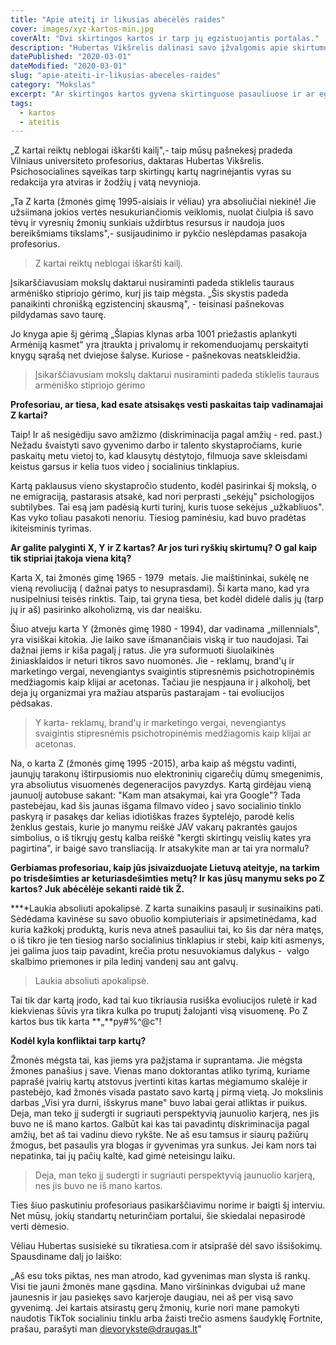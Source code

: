 ```yaml
---
title: "Apie ateitį ir likusias abėcėlės raides"
cover: images/xyz-kartos-min.jpg
coverAlt: "Dvi skirtingos kartos ir tarp jų egzistuojantis portalas."
description: "Hubertas Vikšrelis dalinasi savo įžvalgomis apie skirtumus tarp kartų"
datePublished: "2020-03-01"
dateModified: "2020-03-01"
slug: "apie-ateiti-ir-likusias-abeceles-raides"
category: "Mokslas"
excerpt: "Ar skirtingos kartos gyvena skirtinguose pasauliuose ir ar egzistuoja juos jungiantis portalas? To savęs kasdien klausia Hubertas."
tags:
  - kartos
  - ateitis
---
```


„Z kartai reiktų neblogai iškaršti kailį",- taip mūsų pašnekesį pradeda Vilniaus universiteto profesorius, daktaras Hubertas Vikšrelis. Psichosocialines sąveikas tarp skirtingų kartų nagrinėjantis vyras su redakcija yra atviras ir žodžių į vatą nevynioja.

„Ta Z karta (žmonės gimę 1995-aisiais ir vėliau) yra absoliučiai niekinė! Jie užsiimana jokios vertės nesukuriančiomis veiklomis, nuolat čiulpia iš savo tėvų ir vyresnių žmonių sunkiais uždirbtus resursus ir naudoja juos bereikšmiams tikslams",- susijaudinimo ir pykčio neslėpdamas pasakoja profesorius.

> Z kartai reiktų neblogai iškaršti kailį.

Įsikarščiavusiam mokslų daktarui nusiraminti padeda stiklelis tauraus armėniško stipriojo gėrimo, kurį jis taip mėgsta. „Šis skystis padeda panaikinti chronišką egzistencinį skausmą", - teisinasi pašnekovas pildydamas savo taurę.

Jo knyga apie šį gėrimą „Šlapias klynas arba 1001 priežastis aplankyti Armėniją kasmet" yra įtraukta į privalomų ir rekomenduojamų perskaityti knygų sąrašą net dviejose šalyse. Kuriose - pašnekovas neatskleidžia.

> Įsikarščiavusiam mokslų daktarui nusiraminti padeda stiklelis tauraus armėniško stipriojo gėrimo

**Profesoriau, ar tiesa, kad esate atsisakęs vesti paskaitas taip vadinamajai Z kartai?**‍

Taip! Ir aš nesigėdiju savo amžizmo (diskriminacija pagal amžių - red. past.) Nežadu švaistyti savo gyvenimo darbo ir talento skystapročiams, kurie paskaitų metu vietoj to, kad klausytų dėstytojo, filmuoja save skleisdami keistus garsus ir kelia tuos video į socialinius tinklapius. 

Kartą paklausus vieno skystapročio studento, kodėl pasirinkai šį mokslą, o ne emigraciją, pastarasis atsakė, kad nori perprasti „sekėjų" psichologijos subtilybes. Tai esą jam padėsią kurti turinį, kuris tuose sekėjus „užkabliuos". Kas vyko toliau pasakoti nenoriu. Tiesiog paminėsiu, kad buvo pradėtas ikiteisminis tyrimas.

**Ar galite palyginti X, Y ir Z kartas? Ar jos turi ryškių skirtumų? O gal kaip tik stipriai įtakoja viena kitą?**

Karta X, tai žmonės gimę 1965 - 1979  metais. Jie maištininkai, sukėlę ne vieną revoliuciją ( dažnai patys to nesuprasdami). Ši karta mano, kad yra nusipelniusi teisės rinktis. Taip, tai gryna tiesa, bet kodėl didelė dalis jų (tarp jų ir aš) pasirinko alkoholizmą, vis dar neaišku.

Šiuo atveju karta Y (žmonės gimę 1980 - 1994), dar vadinama „millennials", yra visiškai kitokia. Jie laiko save išmanančiais viską ir tuo naudojasi. Tai dažnai jiems ir kiša pagalį į ratus. Jie yra suformuoti šiuolaikinės žiniasklaidos ir neturi tikros savo nuomonės. Jie - reklamų, brand'ų ir marketingo vergai, nevengiantys svaigintis stipresnėmis psichotropinėmis medžiagomis kaip klijai ar acetonas. Tačiau jie nespjauna ir į alkoholį, bet deja jų organizmai yra mažiau atsparūs pastarajam - tai evoliucijos pėdsakas. 

> Y karta- reklamų, brand'ų ir marketingo vergai, nevengiantys svaigintis stipresnėmis psichotropinėmis medžiagomis kaip klijai ar acetonas.

Na, o karta Z (žmonės gimę 1995 -2015), arba kaip aš mėgstu vadinti, jaunųjų tarakonų ištirpusiomis nuo elektroninių cigarečių dūmų smegenimis, yra absoliutus visuomenės degeneracijos pavyzdys. Kartą girdėjau vieną jaunuolį autobuse sakant: "Kam man atsakymai, kai yra Google"? Tada pastebėjau, kad šis jaunas išgama filmavo video į savo socialinio tinklo paskyrą ir pasakęs dar kelias idiotiškas frazes šyptelėjo, parodė kelis ženklus gestais, kurie jo manymu reiškė JAV vakarų pakrantės gaujos simbolius, o iš tikrųjų gestų kalba reiškė "kergti skirtingų veislių kates yra pagirtina", ir baigė savo transliaciją. Ir atsakykite man ar tai yra normalu? 

**Gerbiamas profesoriau, kaip jūs įsivaizduojate Lietuvą ateityje, na tarkim po trisdešimties ar keturiasdešimties metų? Ir kas jūsų manymu seks po Z kartos? Juk abėcėlėje sekanti raidė tik Ž.**

**‍**Laukia absoliuti apokalipsė. Z karta sunaikins pasaulį ir susinaikins pati. Sėdėdama kavinėse su savo obuolio kompiuteriais ir apsimetinėdama, kad kuria kažkokį produktą, kuris neva atneš pasauliui tai, ko šis dar nėra matęs, o iš tikro jie ten tiesiog naršo socialinius tinklapius ir stebi, kaip kiti asmenys, jei galima juos taip pavadint, krečia protu nesuvokiamus dalykus -  valgo skalbimo priemones ir pila ledinį vandenį sau ant galvų. 

> Laukia absoliuti apokalipsė.

Tai tik dar kartą įrodo, kad tai kuo tikriausia rusiška evoliucijos ruletė ir kad kiekvienas šūvis yra tikra kulka po truputį žalojanti visą visuomenę. Po Z kartos bus tik karta **„**py#%^@c"!

**Kodėl kyla konfliktai tarp kartų?**

Žmonės mėgsta tai, kas jiems yra pažįstama ir suprantama. Jie mėgsta žmones panašius į save. Vienas mano doktorantas atliko tyrimą, kuriame paprašė įvairių kartų atstovus įvertinti kitas kartas mėgiamumo skalėje ir pastebėjo, kad žmonės visada pastato savo kartą į pirmą vietą. Jo mokslinis darbas „Visi yra durni, išskyrus mane" buvo labai gerai atliktas ir puikus. Deja, man teko jį sudergti ir sugriauti perspektyvią jaunuolio karjerą, nes jis buvo ne iš mano kartos. Galbūt kai kas tai pavadintų diskriminacija pagal amžių, bet aš tai vadinu dievo rykšte. Ne aš esu tamsus ir siaurų pažiūrų žmogus, bet pasaulis yra blogas ir gyvenimas yra sunkus. Jei kam nors tai nepatinka, tai jų pačių kaltė, kad gimė neteisingu laiku.

> Deja, man teko jį sudergti ir sugriauti perspektyvią jaunuolio karjerą, nes jis buvo ne iš mano kartos.

Ties šiuo paskutiniu profesoriaus pasikarščiavimu norime ir baigti šį interviu. Net mūsų, jokių standartų neturinčiam portalui, šie skiedalai nepasirodė verti dėmesio.

Vėliau Hubertas susisiekė su tikratiesa.com ir atsiprašė dėl savo išsišokimų. Spausdiname dalį jo laiško:

„Aš esu toks piktas, nes man atrodo, kad gyvenimas man slysta iš rankų. Visi tie jauni žmonės mane gąsdina. Mano viršininkas dvigubai už mane jaunesnis ir jau pasiekęs savo karjeroje daugiau, nei aš per visą savo gyvenimą. Jei kartais atsirastų gerų žmonių, kurie nori mane pamokyti naudotis TikTok socialiniu tinklu arba žaisti trečio asmens šaudyklę Fortnite, prašau, parašyti man dievorykste@draugas.lt"
